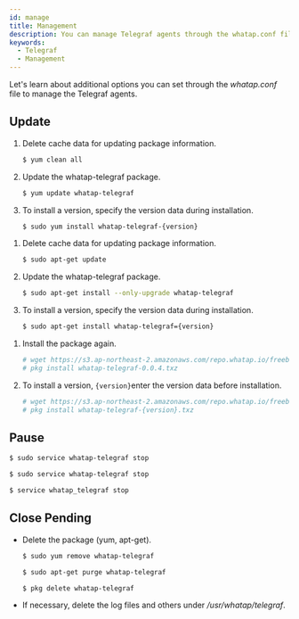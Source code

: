 ```yaml
---
id: manage
title: Management
description: You can manage Telegraf agents through the whatap.conf file.
keywords:
  - Telegraf
  - Management
---
```



Let's learn about additional options you can set through the *whatap.conf* file to manage the Telegraf agents.

## Update

<Tabs>
<TabItem value="rc" label="Red Hat/CentOS">

1. Delete cache data for updating package information.

   ```bash title=SH
   $ yum clean all
   ```

2. Update the whatap-telegraf package.

   ```bash title=SH
   $ yum update whatap-telegraf
   ```

3. To install a version, specify the version data during installation.

   ```bash title=SH
   $ sudo yum install whatap-telegraf-{version}
   ```

</TabItem>
<TabItem value="du" label="Debian/Ubuntu">

1. Delete cache data for updating package information.

   ```bash title=SH
   $ sudo apt-get update
   ```

2. Update the whatap-telegraf package.

   ```bash title=SH
   $ sudo apt-get install --only-upgrade whatap-telegraf
   ```

3. To install a version, specify the version data during installation.

   ```bash title=SH
   $ sudo apt-get install whatap-telegraf={version}
   ```

</TabItem>
<TabItem value="fb" label="FreeBSD">

1. Install the package again.

   ```bash title='SH'
   # wget https://s3.ap-northeast-2.amazonaws.com/repo.whatap.io/freebsd/10/whatap-telegraf-0.0.4.txz
   # pkg install whatap-telegraf-0.0.4.txz
   ```

2. To install a version, `{version}`enter the version data before installation.

   ```bash title='SH'
   # wget https://s3.ap-northeast-2.amazonaws.com/repo.whatap.io/freebsd/10/whatap-telegraf-{version}.txz
   # pkg install whatap-telegraf-{version}.txz
   ```

</TabItem>
</Tabs>

## Pause

<Tabs>
<TabItem value="rc" label="Red Hat/CentOS">

```bash title='SH'
$ sudo service whatap-telegraf stop
```

</TabItem>
<TabItem value="du" label="Debian/Ubuntu">

```bash title='SH'
$ sudo service whatap-telegraf stop
```

</TabItem>
<TabItem value="fb" label="FreeBSD">

```bash title='SH'
$ service whatap_telegraf stop
```

</TabItem>
</Tabs>

## Close Pending

- Delete the package (yum, apt-get). 

  <Tabs>
    <TabItem value="rc" label="Red Hat/CentOS">

  ```bash title='SH'
  $ sudo yum remove whatap-telegraf
  ```

  </TabItem>
    <TabItem value="du" label="Debian/Ubuntu">

  ```bash title='SH'
  $ sudo apt-get purge whatap-telegraf
  ```

  </TabItem>
    <TabItem value="fb" label="FreeBSD">

  ```bash title='SH'
  $ pkg delete whatap-telegraf
  ```

  </TabItem>
    </Tabs>

- If necessary, delete the log files and others under _/usr/whatap/telegraf_.

